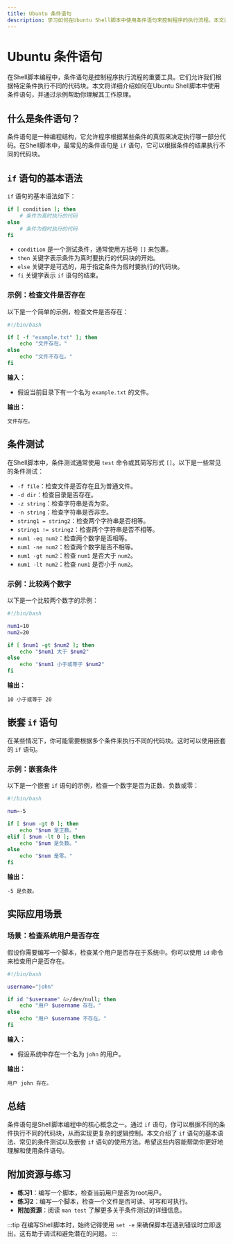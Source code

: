 ```yaml
---
title: Ubuntu 条件语句
description: 学习如何在Ubuntu Shell脚本中使用条件语句来控制程序的执行流程。本文适合初学者，包含基础语法、代码示例和实际应用场景。
---
```


# Ubuntu 条件语句

在Shell脚本编程中，条件语句是控制程序执行流程的重要工具。它们允许我们根据特定条件执行不同的代码块。本文将详细介绍如何在Ubuntu Shell脚本中使用条件语句，并通过示例帮助你理解其工作原理。

## 什么是条件语句？

条件语句是一种编程结构，它允许程序根据某些条件的真假来决定执行哪一部分代码。在Shell脚本中，最常见的条件语句是 `if` 语句，它可以根据条件的结果执行不同的代码块。

## `if` 语句的基本语法

`if` 语句的基本语法如下：

```bash
if [ condition ]; then
    # 条件为真时执行的代码
else
    # 条件为假时执行的代码
fi
```

- `condition` 是一个测试条件，通常使用方括号 `[]` 来包裹。
- `then` 关键字表示条件为真时要执行的代码块的开始。
- `else` 关键字是可选的，用于指定条件为假时要执行的代码块。
- `fi` 关键字表示 `if` 语句的结束。

### 示例：检查文件是否存在

以下是一个简单的示例，检查文件是否存在：

```bash
#!/bin/bash

if [ -f "example.txt" ]; then
    echo "文件存在。"
else
    echo "文件不存在。"
fi
```

**输入：**
- 假设当前目录下有一个名为 `example.txt` 的文件。

**输出：**
```
文件存在。
```

## 条件测试

在Shell脚本中，条件测试通常使用 `test` 命令或其简写形式 `[]`。以下是一些常见的条件测试：

- `-f file`：检查文件是否存在且为普通文件。
- `-d dir`：检查目录是否存在。
- `-z string`：检查字符串是否为空。
- `-n string`：检查字符串是否非空。
- `string1 = string2`：检查两个字符串是否相等。
- `string1 != string2`：检查两个字符串是否不相等。
- `num1 -eq num2`：检查两个数字是否相等。
- `num1 -ne num2`：检查两个数字是否不相等。
- `num1 -gt num2`：检查 `num1` 是否大于 `num2`。
- `num1 -lt num2`：检查 `num1` 是否小于 `num2`。

### 示例：比较两个数字

以下是一个比较两个数字的示例：

```bash
#!/bin/bash

num1=10
num2=20

if [ $num1 -gt $num2 ]; then
    echo "$num1 大于 $num2"
else
    echo "$num1 小于或等于 $num2"
fi
```

**输出：**
```
10 小于或等于 20
```

## 嵌套 `if` 语句

在某些情况下，你可能需要根据多个条件来执行不同的代码块。这时可以使用嵌套的 `if` 语句。

### 示例：嵌套条件

以下是一个嵌套 `if` 语句的示例，检查一个数字是否为正数、负数或零：

```bash
#!/bin/bash

num=-5

if [ $num -gt 0 ]; then
    echo "$num 是正数。"
elif [ $num -lt 0 ]; then
    echo "$num 是负数。"
else
    echo "$num 是零。"
fi
```

**输出：**
```
-5 是负数。
```

## 实际应用场景

### 场景：检查系统用户是否存在

假设你需要编写一个脚本，检查某个用户是否存在于系统中。你可以使用 `id` 命令来检查用户是否存在。

```bash
#!/bin/bash

username="john"

if id "$username" &>/dev/null; then
    echo "用户 $username 存在。"
else
    echo "用户 $username 不存在。"
fi
```

**输入：**
- 假设系统中存在一个名为 `john` 的用户。

**输出：**
```
用户 john 存在。
```

## 总结

条件语句是Shell脚本编程中的核心概念之一。通过 `if` 语句，你可以根据不同的条件执行不同的代码块，从而实现更复杂的逻辑控制。本文介绍了 `if` 语句的基本语法、常见的条件测试以及嵌套 `if` 语句的使用方法。希望这些内容能帮助你更好地理解和使用条件语句。

## 附加资源与练习

- **练习1**：编写一个脚本，检查当前用户是否为root用户。
- **练习2**：编写一个脚本，检查一个文件是否可读、可写和可执行。
- **附加资源**：阅读 `man test` 了解更多关于条件测试的详细信息。

:::tip
在编写Shell脚本时，始终记得使用 `set -e` 来确保脚本在遇到错误时立即退出，这有助于调试和避免潜在的问题。
:::